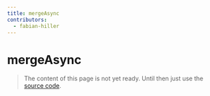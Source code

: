 ```yaml
---
title: mergeAsync
contributors:
  - fabian-hiller
---
```


# mergeAsync

> The content of this page is not yet ready. Until then just use the [source code](https://github.com/fabian-hiller/valibot/blob/main/library/src/methods/merge/mergeAsync.ts).
